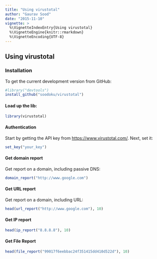 ```yaml
---
title: "Using virustotal"
author: "Gaurav Sood"
date: "2015-11-10"
vignette: >
  %\VignetteIndexEntry{Using virustotal}
  %\VignetteEngine{knitr::rmarkdown}
  %\VignetteEncoding{UTF-8}
---
```


## Using virustotal

### Installation

To get the current development version from GitHub:


```r
#library("devtools")
install_github("soodoku/virustotal")
```

#### Load up the lib:

```r
library(virustotal)
```

#### Authentication

Start by getting the API key from [https://www.virustotal.com/](https://www.virustotal.com/). Next, set it:

```r
set_key("your_key")
```

#### Get domain report

Get report on a domain, including passive DNS:

```r
domain_report("http://www.google.com")
```

#### Get URL report

Get report on a domain, including URL:

```r
head(url_report("http://www.google.com"), 10)
```

#### Get IP report

```r
head(ip_report("8.8.8.8"), 10)
```
#### Get File Report

```r
head(file_report("99017f6eebbac24f351415dd410d522d"), 10)
```

